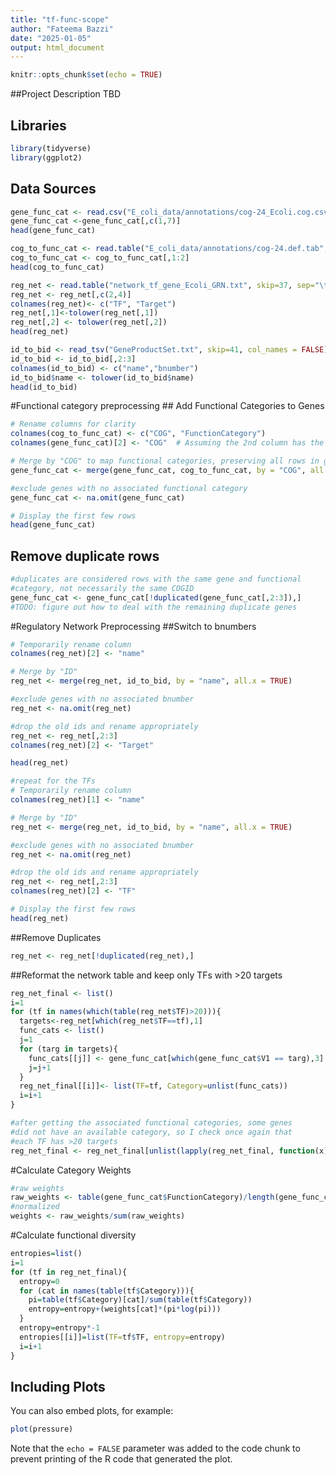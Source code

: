 ---
title: "tf-func-scope"
author: "Fateema Bazzi"
date: "2025-01-05"
output: html_document
---

```{r setup, include=FALSE}
knitr::opts_chunk$set(echo = TRUE)
```

##Project Description
TBD

## Libraries
```{r}
library(tidyverse)
library(ggplot2)
```

## Data Sources
```{r}
gene_func_cat <- read.csv("E_coli_data/annotations/cog-24_Ecoli.cog.csv", header = FALSE)
gene_func_cat <-gene_func_cat[,c(1,7)]
head(gene_func_cat)
```
```{r}
cog_to_func_cat <- read.table("E_coli_data/annotations/cog-24.def.tab", sep = "\t")
cog_to_func_cat <- cog_to_func_cat[,1:2]
head(cog_to_func_cat)
```
```{r}
reg_net <- read.table("network_tf_gene_Ecoli_GRN.txt", skip=37, sep="\t")
reg_net <- reg_net[,c(2,4)]
colnames(reg_net)<- c("TF", "Target")
reg_net[,1]<-tolower(reg_net[,1])
reg_net[,2] <- tolower(reg_net[,2])
head(reg_net)
```
```{r}
id_to_bid <- read_tsv("GeneProductSet.txt", skip=41, col_names = FALSE)
id_to_bid <- id_to_bid[,2:3]
colnames(id_to_bid) <- c("name","bnumber")
id_to_bid$name <- tolower(id_to_bid$name)
head(id_to_bid)
```
#Functional category preprocessing
## Add Functional Categories to Genes
```{r}
# Rename columns for clarity
colnames(cog_to_func_cat) <- c("COG", "FunctionCategory")
colnames(gene_func_cat)[2] <- "COG"  # Assuming the 2nd column has the COG values

# Merge by "COG" to map functional categories, preserving all rows in gene_func_cat
gene_func_cat <- merge(gene_func_cat, cog_to_func_cat, by = "COG", all.x = TRUE)

#exclude genes with no associated functional category
gene_func_cat <- na.omit(gene_func_cat)

# Display the first few rows
head(gene_func_cat)
```

## Remove duplicate rows
```{r}
#duplicates are considered rows with the same gene and functional
#category, not necessarily the same COGID
gene_func_cat <- gene_func_cat[!duplicated(gene_func_cat[,2:3]),]
#TODO: figure out how to deal with the remaining duplicate genes
```

#Regulatory Network Preprocessing
##Switch to bnumbers
```{r}
# Temporarily rename column
colnames(reg_net)[2] <- "name"

# Merge by "ID"
reg_net <- merge(reg_net, id_to_bid, by = "name", all.x = TRUE)

#exclude genes with no associated bnumber
reg_net <- na.omit(reg_net)

#drop the old ids and rename appropriately
reg_net <- reg_net[,2:3]
colnames(reg_net)[2] <- "Target"

head(reg_net)
```

```{r}
#repeat for the TFs
# Temporarily rename column
colnames(reg_net)[1] <- "name"

# Merge by "ID"
reg_net <- merge(reg_net, id_to_bid, by = "name", all.x = TRUE)

#exclude genes with no associated bnumber
reg_net <- na.omit(reg_net)

#drop the old ids and rename appropriately
reg_net <- reg_net[,2:3]
colnames(reg_net)[2] <- "TF"

# Display the first few rows
head(reg_net)
```
##Remove Duplicates
```{r}
reg_net <- reg_net[!duplicated(reg_net),]
```

##Reformat the network table and keep only TFs with >20 targets
```{r}
reg_net_final <- list()
i=1
for (tf in names(which(table(reg_net$TF)>20))){
  targets<-reg_net[which(reg_net$TF==tf),1]
  func_cats <- list()
  j=1
  for (targ in targets){
    func_cats[[j]] <- gene_func_cat[which(gene_func_cat$V1 == targ),3]
    j=j+1
  }
  reg_net_final[[i]]<- list(TF=tf, Category=unlist(func_cats))
  i=i+1
}
```

```{r}
#after getting the associated functional categories, some genes
#did not have an available category, so I check once again that
#each TF has >20 targets
reg_net_final <- reg_net_final[unlist(lapply(reg_net_final, function(x) length(x$Category)>20))]

```


#Calculate Category Weights
```{r}
#raw weights
raw_weights <- table(gene_func_cat$FunctionCategory)/length(gene_func_cat$FunctionCategory)
#normalized
weights <- raw_weights/sum(raw_weights)
```

#Calculate functional diversity
```{r}
entropies=list()
i=1
for (tf in reg_net_final){
  entropy=0
  for (cat in names(table(tf$Category))){
    pi=table(tf$Category)[cat]/sum(table(tf$Category))
    entropy=entropy+(weights[cat]*(pi*log(pi)))
  }
  entropy=entropy*-1
  entropies[[i]]=list(TF=tf$TF, entropy=entropy)
  i=i+1
}
```

## Including Plots

You can also embed plots, for example:

```{r pressure, echo=FALSE}
plot(pressure)
```

Note that the `echo = FALSE` parameter was added to the code chunk to prevent printing of the R code that generated the plot.
